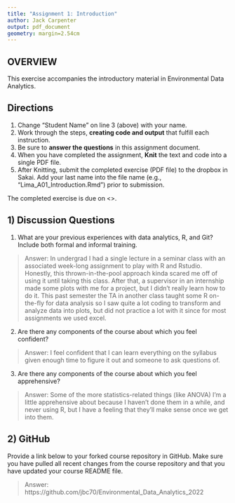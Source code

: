 ```yaml
---
title: "Assignment 1: Introduction"
author: Jack Carpenter
output: pdf_document
geometry: margin=2.54cm
---
```


## OVERVIEW

This exercise accompanies the introductory material in Environmental Data Analytics. 

## Directions
1. Change "Student Name" on line 3 (above) with your name.
3. Work through the steps, **creating code and output** that fulfill each instruction.
4. Be sure to **answer the questions** in this assignment document.
6. When you have completed the assignment, **Knit** the text and code into a single PDF file.
8. After Knitting, submit the completed exercise (PDF file) to the dropbox in Sakai. Add your last name into the file name (e.g., "Lima_A01_Introduction.Rmd") prior to submission.

The completed exercise is due on <>.

## 1) Discussion Questions

1. What are your previous experiences with data analytics, R, and Git? Include both formal and informal training.

> Answer: 
In undergrad I had a single lecture in a seminar class with an associated week-long assignment to play with R and Rstudio. Honestly, this thrown-in-the-pool approach kinda scared me off of using it until taking this class. After that, a supervisor in an internship made some plots with me for a project, but I didn't really learn how to do it. This past semester the TA in another class taught some R on-the-fly for data analysis so I saw quite a lot coding to transform and analyze data into plots, but did not practice a lot with it since for most assignments we used excel.

2. Are there any components of the course about which you feel confident?

> Answer: I feel confident that I can learn everything on the syllabus given enough time to figure it out and someone to ask questions of.  

3. Are there any components of the course about which you feel apprehensive?

> Answer: Some of the more statistics-related things (like ANOVA) I'm a little apprehensive about because I haven't done them in a while, and never using R, but I have a feeling that they'll make sense once we get into them.


## 2) GitHub

Provide a link below to your forked course repository in GitHub. Make sure you have pulled all recent changes from the course repository  and that you have updated your course README file. 

> Answer: https://github.com/jbc70/Environmental_Data_Analytics_2022


